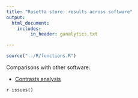 ```yaml
---
title: "Rosetta store: results across software"
output: 
  html_document:
    includes:
         in_header: ganalytics.txt

---
```

  

```r
source("../R/functions.R")
```
  

Comparisons with other software:

* [Contrasts analysis](rosetta_contrasts.html)



`r issues()`